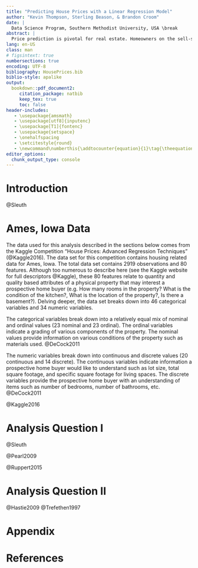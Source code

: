 ```yaml
---
title: "Predicting House Prices with a Linear Regression Model"
author: "Kevin Thompson, Sterling Beason, & Brandon Croom"
date: |
  Data Science Program, Southern Methodist University, USA \break
abstract: |
  Price prediction is pivotal for real estate. Homeowners on the sell-side want to know when to sell, what to renovate, and how much profit they can expect from their efforts. Homebuyers want to know whether they are getting a fair price, where to look for homes in their budget, and the various trade-offs that accompany a purchasing decision. Real estate companies navigate both sides of real estate; hence, they too are a key stakeholder. In the first part of our analysis, we estimate the relationship between house prices, the square footage, and neighborhood location in Ames, Iowa. In the second part of our analysis, we train a linear regression model to predict house prices in Ames, Iowa. 
lang: en-US
class: man
# figsintext: true
numbersections: true
encoding: UTF-8
bibliography: HousePrices.bib
biblio-style: apalike
output:
  bookdown::pdf_document2:
     citation_package: natbib
     keep_tex: true
     toc: false
header-includes:
   - \usepackage{amsmath}
   - \usepackage[utf8]{inputenc}
   - \usepackage[T1]{fontenc}
   - \usepackage{setspace}
   - \onehalfspacing
   - \setcitestyle{round}
   - \newcommand\numberthis{\addtocounter{equation}{1}\tag{\theequation}}
editor_options: 
  chunk_output_type: console
---
```


# Introduction


@Sleuth


# Ames, Iowa Data

The data used for this analysis described in the sections below comes from the Kaggle Competition "House Prices: Advanced Regression Techniques" (@Kaggle2016). The data set for this competition contains housing related data for Ames, Iowa. The total data set contains 2919 observations and 80 features. Although too numerous to describe here (see the Kaggle website for full descriptors @Kaggle), these 80 features relate to quantity and quality based attributes of a physical property that may interest a prospective home buyer (e.g. How many rooms in the property? What is the condition of the kitchen?, What is the location of the property?, Is there a basement?). Delving deeper, the data set breaks down into 46 categorical variables and 34 numeric variables.

The categorical variables break down into a relatively equal mix of nominal and ordinal values (23 nominal and 23 ordinal). The ordinal variables indicate a grading of various components of the property. The nominal values provide information on various conditions of the property such as materials used. @DeCock2011

The numeric variables break down into continuous and discrete values (20 continuous and 14 discrete). The continuous variables indicate information a prospective home buyer would like to understand such as lot size, total square footage, and specific square footage for living spaces. The discrete variables provide the prospective home buyer with an understanding of items such as number of bedrooms, number of bathrooms, etc. @DeCock2011



@Kaggle2016

# Analysis Question I

@Sleuth

@Pearl2009

@Ruppert2015

# Analysis Question II

@Hastie2009
@Trefethen1997

# Appendix

# References